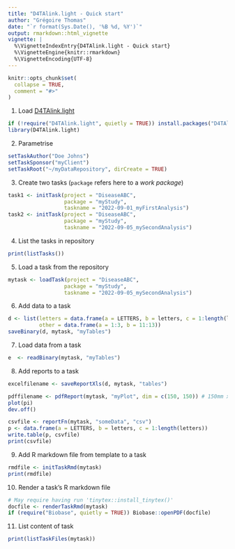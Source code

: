 ---
title: "D4TAlink.light - Quick start"
author: "Grégoire Thomas"
date: "`r format(Sys.Date(), '%B %d, %Y')`"
output: rmarkdown::html_vignette
vignette: |
  %\VignetteIndexEntry{D4TAlink.light - Quick start} 
  %\VignetteEngine{knitr::rmarkdown} 
  %\VignetteEncoding{UTF-8}
---

```{r setup, include = FALSE}
knitr::opts_chunk$set(
  collapse = TRUE,
  comment = "#>"
)
```

1. Load [D4TAlink.light](https://bitbucket.org/SQ4/d4talink.light/)
```{r , eval=FALSE}
if (!require("D4TAlink.light", quietly = TRUE)) install.packages("D4TAlink.light")
library(D4TAlink.light)
```

2. Parametrise 
```{r , eval=FALSE}
setTaskAuthor("Doe Johns")
setTaskSponsor("myClient")
setTaskRoot("~/myDataRepository", dirCreate = TRUE)
```

3. Create two tasks (```package``` refers here to a _work package_)
```{r , eval=FALSE}
task1 <- initTask(project = "DiseaseABC", 
                  package = "myStudy", 
                  taskname = "2022-09-01_myFirstAnalysis")
task2 <- initTask(project = "DiseaseABC", 
                  package = "myStudy", 
                  taskname = "2022-09-05_mySecondAnalysis")
```

4. List the tasks in repository
```{r , eval=FALSE}
print(listTasks())             
```

5. Load a task from the repository 
```{r , eval=FALSE}
mytask <- loadTask(project = "DiseaseABC", 
                  package = "myStudy", 
                  taskname = "2022-09-05_mySecondAnalysis")
```

6. Add data to a task
```{r , eval=FALSE}
d <- list(letters = data.frame(a = LETTERS, b = letters, c = 1:length(letters)), 
          other = data.frame(a = 1:3, b = 11:13))
saveBinary(d, mytask, "myTables")
```

7. Load data from a task
```{r , eval=FALSE}
e  <- readBinary(mytask, "myTables")
```

8. Add reports to a task
```{r , eval=FALSE}
excelfilename <- saveReportXls(d, mytask, "tables")

pdffilename <- pdfReport(mytask, "myPlot", dim = c(150, 150)) # 150mm x 150mm
plot(pi)
dev.off()

csvfile <- reportFn(mytask, "someData", "csv")
p <- data.frame(a = LETTERS, b = letters, c = 1:length(letters))
write.table(p, csvfile)
print(csvfile)
```

9. Add R markdown file from template to a task 
```{r , eval=FALSE}
rmdfile <- initTaskRmd(mytask)
print(rmdfile)
```

10. Render a task's R markdown file
```{r , eval=FALSE}
# May require having run 'tinytex::install_tinytex()'
docfile <- renderTaskRmd(mytask) 
if (require("Biobase", quietly = TRUE)) Biobase::openPDF(docfile)
```

11. List content of task 
```{r , eval=FALSE}
print(listTaskFiles(mytask))
```


